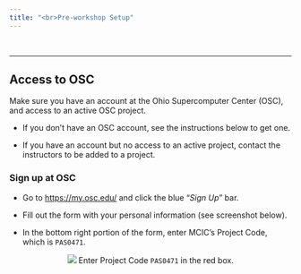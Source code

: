 ```yaml
---
title: "<br>Pre-workshop Setup"
---
```


<br>

----

## Access to OSC

Make sure you have an account at the Ohio Supercomputer Center (OSC),
and access to an active OSC project.

- If you don't have an OSC account, see the instructions below to get one.

- If you have an account but no access to an active project,
  contact the instructors to be added to a project.
    
### Sign up at OSC

- Go to <https://my.osc.edu/> and click the blue "*Sign Up*" bar.

- Fill out the form with your personal information (see screenshot below).

- In the bottom right portion of the form, enter MCIC's Project Code, which is `PAS0471`.

<p align="center">
<img src="img/osc_signup2.png">
Enter Project Code `PAS0471` in the red box.
</p>

<br> <br> <br> <br>


